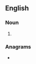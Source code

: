 ==English==

===Noun===
{{head|en|noun form}}

# {{plural of|en|samplist}}

===Anagrams===
* {{anagrams|en|a=ailmpssst|psalmists}}